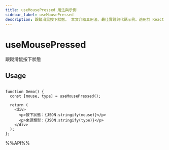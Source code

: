 ```yaml
---
title: useMousePressed 用法與示例
sidebar_label: useMousePressed
description: 跟蹤滑鼠按下狀態。 本文介紹其用法、最佳實踐與代碼示例。適用於 React 開發中需要處理副作用的場景。
---
```

# useMousePressed

跟蹤滑鼠按下狀態

## Usage

```tsx live

function Demo() {
  const [mouse, type] = useMousePressed();

  return (
    <div>
      <p>按下狀態：{JSON.stringify(mouse)}</p>
      <p>來源類型：{JSON.stringify(type)}</p>
    </div>
  );
};

```

%%API%%
